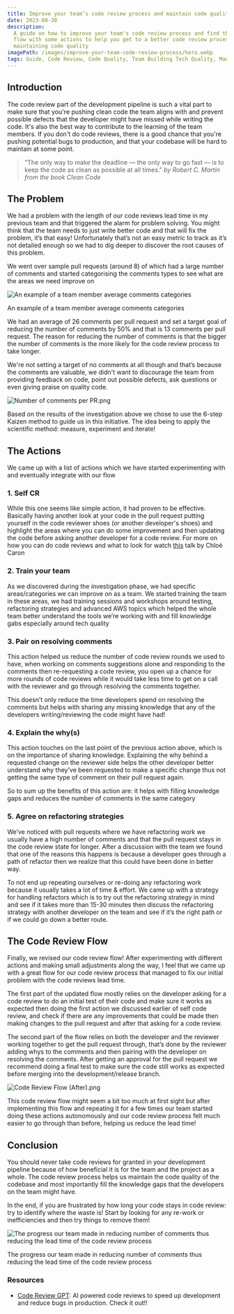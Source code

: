 ```yaml
---
title: Improve your team’s code review process and maintain code quality
date: 2023-08-30
description:
  A guide on how to improve your team's code review process and find the perfect
  flow with some actions to help you get to a better code review process while
  maintaining code quality
imagePath: /images/improve-your-team-code-review-process/hero.webp
tags: Guide, Code Review, Code Quality, Team Building Tech Quality, Management
---
```


## **Introduction**

The code review part of the development pipeline is such a vital part to make
sure that you're pushing clean code the team aligns with and prevent possible
defects that the developer might have missed while writing the code. It's also
the best way to contribute to the learning of the team members. If you don't do
code reviews, there is a good chance that you're pushing potential bugs to
production, and that your codebase will be hard to maintain at some point.

> “The only way to make the deadline — the only way to go fast — is to keep the
> code as clean as possible at all times.” _by Robert C. Martin from the book
> Clean Code_

## **The Problem**

We had a problem with the length of our code reviews lead time in my previous
team and that triggered the alarm for problem solving. You might think that the
team needs to just write better code and that will fix the problem, it’s that
easy! Unfortunately that’s not an easy metric to track as it’s not detailed
enough so we had to dig deeper to discover the root causes of this problem.

We went over sample pull requests (around 8) of which had a large number of
comments and started categorising the comments types to see what are the areas
we need improve on

![An example of a team member average comments categories](/images/improve-your-team-code-review-process/Comments_Categories.png)

An example of a team member average comments categories

We had an average of 26 comments per pull request and set a target goal of
reducing the number of comments by 50% and that is 13 comments per pull request.
The reason for reducing the number of comments is that the bigger the number of
comments is the more likely for the code review process to take longer.

We're not setting a target of no comments at all though and that’s because the
comments are valuable, we didn't want to discourage the team from providing
feedback on code, point out possible defects, ask questions or even giving
praise on quality code.

![Number of comments per PR.png](/images/improve-your-team-code-review-process/Number_of_comments_per_PR.png)

Based on the results of the investigation above we chose to use the 6-step
Kaizen method to guide us in this initiative. The idea being to apply the
scientific method: measure, experiment and iterate!

## **The Actions**

We came up with a list of actions which we have started experimenting with and
eventually integrate with our flow

### 1. Self CR

While this one seems like simple action, it had proven to be effective.
Basically having another look at your code in the pull request putting yourself
in the code reviewer shoes (or another developer's shoes) and highlight the
areas where you can do some improvement and then updating the code before asking
another developer for a code review. For more on how you can do code reviews and
what to look for watch [this](https://youtu.be/fiOaS0o9yz8) talk by Chloé Caron

### 2. Train your team

As we discovered during the investigation phase, we had specific
areas/categories we can improve on as a team. We started training the team in
these areas, we had training sessions and workshops around testing, refactoring
strategies and advanced AWS topics which helped the whole team better understand
the tools we’re working with and fill knowledge gabs especially around tech
quality

### 3. Pair on resolving comments

This action helped us reduce the number of code review rounds we used to have,
when working on comments suggestions alone and responding to the comments then
re-requesting a code review, you open up a chance for more rounds of code
reviews while it would take less time to get on a call with the reviewer and go
through resolving the comments together.

This doesn’t only reduce the time developers spend on resolving the comments but
helps with sharing any missing knowledge that any of the developers
writing/reviewing the code might have had!

### 4. Explain the why(s)

This action touches on the last point of the previous action above, which is on
the importance of sharing knowledge. Explaining the why behind a requested
change on the reviewer side helps the other developer better understand why
they’ve been requested to make a specific change thus not getting the same type
of comment on their pull request again.

So to sum up the benefits of this action are: it helps with filling knowledge
gaps and reduces the number of comments in the same category

### 5. Agree on refactoring strategies

We’ve noticed with pull requests where we have refactoring work we usually have
a high number of comments and that the pull request stays in the code review
state for longer. After a discussion with the team we found that one of the
reasons this happens is because a developer goes through a path of refactor then
we realize that this could have been done in better way.

To not end up repeating ourselves or re-doing any refactoring work because it
usually takes a lot of time & effort. We came up with a strategy for handling
refactors which is to try out the refactoring strategy in mind and see if it
takes more than 15-30 minutes then discuss the refactoring strategy with another
developer on the team and see if it’s the right path or if we could go down a
better route.

## **The Code Review Flow**

Finally, we revised our code review flow! After experimenting with different
actions and making small adjustments along the way, I feel that we came up with
a great flow for our code review process that managed to fix our initial problem
with the code reviews lead time.

The first part of the updated flow mostly relies on the developer asking for a
code review to do an initial test of their code and make sure it works as
expected then doing the first action we discussed earlier of self code review,
and check if there are any improvements that could be made then making changes
to the pull request and after that asking for a code review.

The second part of the flow relies on both the developer and the reviewer
working together to get the pull request through, that’s done by the reviewer
adding whys to the comments and then pairing with the developer on resolving the
comments. After getting an approval for the pull request we recommend doing a
final test to make sure the code still works as expected before merging into the
development/release branch.

![Code Review Flow (After).png](</images/improve-your-team-code-review-process/Code_Review_Flow_(After).png>)

This code review flow might seem a bit too much at first sight but after
implementing this flow and repeating it for a few times our team started doing
these actions autonomously and our code review process felt much easier to go
through than before, helping us reduce the lead time!

## **Conclusion**

You should never take code reviews for granted in your development pipeline
because of how beneficial it is for the team and the project as a whole. The
code review process helps us maintain the code quality of the codebase and most
importantly fill the knowledge gaps that the developers on the team might have.

In the end, if you are frustrated by how long your code stays in code review:
try to identify where the waste is! Start by looking for any re-work or
inefficiencies and then try things to remove them!

![The progress our team made in reducing number of comments thus reducing the lead time of the code review process](</images/improve-your-team-code-review-process/Comments_and_Target_(2).png>)

The progress our team made in reducing number of comments thus reducing the lead
time of the code review process

### Resources

- [Code Review GPT](https://github.com/mattzcarey/code-review-gpt): AI powered
  code reviews to speed up development and reduce bugs in production. Check it
  out!!
